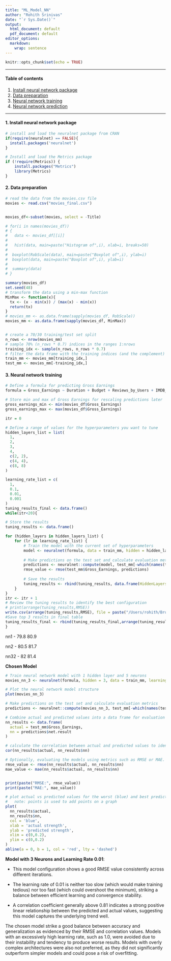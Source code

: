 ```yaml
---
title: "ML_Model_NN"
author: "Rohith Srinivas"
date: "`r Sys.Date()`"
output:
  html_document: default
  pdf_document: default
editor_options: 
  markdown: 
    wrap: sentence
---
```


```r
knitr::opts_chunk$set(echo = TRUE)
```

------------------------------------------------------------------------

#### Table of contents

1.  [Install neural network package](#Install_neural_network_package)
2.  [Data preparation](#Data_preparation)
3.  [Neural network training](#Neural_network_training)
4.  [Neural network prediction](#Neural_network_prediction)

------------------------------------------------------------------------

#### 1. Install neural network package {#Install_neural_network_package}

```r
# install and load the neuralnet package from CRAN
if(require(neuralnet) == FALSE){
  install.packages('neuralnet')
}

# Install and load the Metrics package
if (!require(Metrics)) {
    install.packages("Metrics")
    library(Metrics)
}
```

#### 2. Data preparation {#Data_preparation}

```r

# read the data from the movies.csv file
movies <- read.csv("movies_final.csv")


movies_df<-subset(movies, select = -Title)

# for(i in names(movies_df))
# {
#   data <- movies_df[[i]]
# 
#   hist(data, main=paste("Histogram of",i), xlab=i, breaks=50)
# 
#  boxplot(RobScale(data), main=paste("Boxplot of",i), ylab=i)
#  boxplot(data, main=paste("Boxplot of",i), ylab=i)
# 
#  summary(data)
# }

summary(movies_df)
set.seed(48)
# transform the data using a min-max function
MinMax <- function(x){
  tx <- (x - min(x)) / (max(x) - min(x))
  return(tx)
}
# movies_mm <- as.data.frame(sapply(movies_df, RobScale))
movies_mm <- as.data.frame(sapply(movies_df, MinMax))


# create a 70/30 training/test set split
n_rows <- nrow(movies_mm)
# sample 70% (n_rows * 0.7) indices in the ranges 1:nrows
training_idx <- sample(n_rows, n_rows * 0.7)
# filter the data frame with the training indices (and the complement)
train_mm <- movies_mm[training_idx,]
test_mm <- movies_mm[-training_idx,]
```

#### 3. Neural network training {#Neural_network_training}

```r
# Define a formula for predicting Gross Earnings
formula = Gross_Earnings ~ Duration + Budget + Reviews_by_Users + IMDB_Score 

# Store min and max of Gross Earnings for rescaling predictions later
gross_earnings_min <- min(movies_df$Gross_Earnings)
gross_earnings_max <- max(movies_df$Gross_Earnings)
```

```r
itr = 0

# Define a range of values for the hyperparameters you want to tune
hidden_layers_list = list(
  1,
  2,
  3,
  4,
  c(2, 2),
  c(4, 4),
  c(8, 8)
)

learning_rate_list = c(
  1,
  0.1,
  0.01,
  0.001
)
tuning_results_final <- data.frame()
while(itr<20){

# Store the results
tuning_results <- data.frame()

for (hidden_layers in hidden_layers_list) {
    for (lr in learning_rate_list) {
        # Train the model with the current set of hyperparameters
        model <- neuralnet(formula, data = train_mm, hidden = hidden_layers, learningrate = lr)
        
        # Make predictions on the test set and calculate evaluation metrics
        predictions <- neuralnet::compute(model, test_mm[-which(names(test_mm) == "Gross_Earnings")])$net.result
        rmse_value <- rmse(test_mm$Gross_Earnings, predictions)
        
        # Save the results
        tuning_results <- rbind(tuning_results, data.frame(HiddenLayers = toString(hidden_layers), LearningRate = lr, RMSE = rmse_value, C = cor(test_mm$Gross_Earnings, rescaled_predictions)))
    }
}
itr <- itr + 1
# Review the tuning results to identify the best configuration
# print(arrange(tuning_results,RMSE))
write.csv(arrange(tuning_results,RMSE), file = paste("/Users/rohith/Brunel_AI/untitled folder/results/nn_results",itr,".csv"))
#Save top 3 results in final table
tuning_results_final <- rbind(tuning_results_final,arrange(tuning_results,RMSE)[1:3,])
}
```

nn1 - 79.8 80.9

nn2 - 80.5 81.7

nn32 - 82 81.4

**Chosen Model**

```r
# Train neural network model with 1 hidden layer and 5 neurons
movies_nn_3 <- neuralnet(formula, hidden = 3, data = train_mm, learningrate = 0.01)

# Plot the neural network model structure
plot(movies_nn_3)
```
```r
# Make predictions on the test set and calculate evaluation metrics
predictions <- neuralnet::compute(movies_nn_3, test_mm[-which(names(test_mm) == "Gross_Earnings")])

# Combine actual and predicted values into a data frame for evaluation
nn_results <- data.frame(
  actual = test_mm$Gross_Earnings,
  nn = predictions$net.result
)

# calculate the correlation between actual and predicted values to identify the best predictor
cor(nn_results$actual, nn_results$nn)

# Optionally, evaluating the models using metrics such as RMSE or MAE.
rmse_value <- rmse(nn_results$actual, nn_results$nn)
mae_value <- mae(nn_results$actual, nn_results$nn)


print(paste("RMSE:", rmse_value))
print(paste("MAE:", mae_value))

# plot actual vs predicted values for the worst (blue) and best predictor (orange)
#   note: points is used to add points on a graph
plot(
  nn_results$actual,
  nn_results$nn,
  col = 'blue',
  xlab = 'actual strength',
  ylab = 'predicted strength',
  xlim = c(0,0.2),
  ylim = c(0,0.2)
)
abline(a = 0, b = 1, col = 'red', lty = 'dashed')
```


**Model with 3 Neurons and Learning Rate 0.01**:

-   This model configuration shows a good RMSE value consistently across different iterations.

-   The learning rate of 0.01 is neither too slow (which would make training tedious) nor too fast (which could overshoot the minimum), striking a balance between efficient learning and convergence stability.

-   A correlation coefficient generally above 0.81 indicates a strong positive linear relationship between the predicted and actual values, suggesting this model captures the underlying trend well.

The chosen model strike a good balance between accuracy and generalization as evidenced by their RMSE and correlation values.
Models with an excessively high learning rate, such as 1.0, were avoided due to their instability and tendency to produce worse results.
Models with overly complex architectures were also not preferred, as they did not significantly outperform simpler models and could pose a risk of overfitting.
